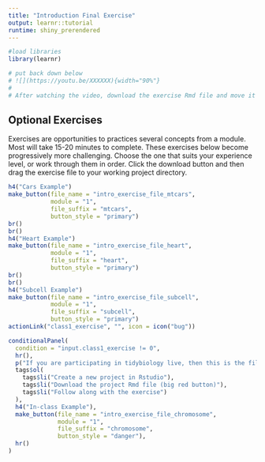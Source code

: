 ```yaml
---
title: "Introduction Final Exercise"
output: learnr::tutorial
runtime: shiny_prerendered
---
```

```r
#load libraries
library(learnr)

# put back down below
# ![](https://youtu.be/XXXXXX){width="90%"}  
#   
# After watching the video, download the exercise Rmd file and move it to your project directory. Open it and follow the instructions. In this video, the exercise tasks will be described for you to carry out.
```

## Optional Exercises

Exercises are opportunities to practices several concepts from a module. Most will take 15-20 minutes to complete. These exercises below become progressively more challenging. Choose the one that suits your experience level, or work through them in order. Click the download button and then drag the exercise file to your working project directory.   
  
```r
h4("Cars Example")
make_button(file_name = "intro_exercise_file_mtcars", 
            module = "1", 
            file_suffix = "mtcars",
            button_style = "primary")
br()
br()
h4("Heart Example")
make_button(file_name = "intro_exercise_file_heart", 
            module = "1", 
            file_suffix = "heart",
            button_style = "primary")
br()
br()
h4("Subcell Example")
make_button(file_name = "intro_exercise_file_subcell", 
            module = "1", 
            file_suffix = "subcell",
            button_style = "primary")
actionLink("class1_exercise", "", icon = icon("bug"))

conditionalPanel(
  condition = "input.class1_exercise != 0",
  hr(),
  p("If you are participating in tidybiology live, then this is the file we will use in class. If you are not in a synchronous class, then feel free to use this additional file for practice."), 
  tags$ol(
    tags$li("Create a new project in Rstudio"), 
    tags$li("Download the project Rmd file (big red button)"), 
    tags$li("Follow along with the exercise")
  ),
  h4("In-class Example"),
  make_button(file_name = "intro_exercise_file_chromosome",
              module = "1",
              file_suffix = "chromosome",
              button_style = "danger"), 
  hr()
)
```




